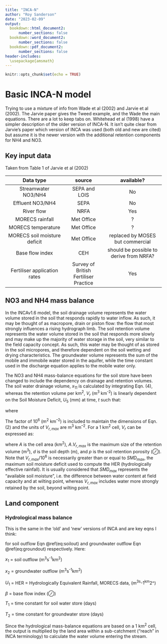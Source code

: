 ```yaml
---
title: "INCA-N"
author: "Roy Sanderson"
date: "2023-02-09"
output:
  bookdown::html_document2: 
      number_sections: false
  bookdown::word_document2:
      number_sections: false
  bookdown::pdf_document2:
      number_sections: false
header-includes:
  \usepackage{amsmath}
---
```


```r
knitr::opts_chunk$set(echo = TRUE)
```

# Basic INCA-N model

Trying to use a mixture of info from Wade et al (2002) and Jarvie et al (2002). The Jarvie paper gives the Tweed example, and the Wade the main equations. There are a lot to keep tabs on. Whitehead et al (1998) have a simpler description of the older version of INCA-N. It isn't quite clear from Jarvie's paper which version of INCA was used (both old and new are cited) but assume it is the newer version with the additional retention components for NH4 and NO3.

## Key input data
Taken from Table 1 of Jarvie et al (2002)

| Data type | source | available? |
|:----------:|:------:|:----------:|
| Streamwater NO3/NH4 | SEPA and LOIS | No |
| Effluent NO3/NH4 | SEPA | No |
| River flow | NRFA | Yes |
| MORECS rainfall | Met Office | ? |
| MORECS temperature | Met Office | ? |
| MORECS soil moisture deficit | Met Office | replaced by MOSES but commercial |
| Base flow index | CEH | should be possible to derive from NRFA? |
| Fertiliser application rates | Survey of British Fertiliser Practice | Yes |

## NO3 and NH4 mass balance

In the INCAv1.6 model, the soil drainage volume represents the water volume stored in the soil that responds rapidly to water inflow. As such, it may be thought of as macropore, drain or piston flow: the flow that most strongly influences a rising hydrograph limb. The soil retention volume represents the water volume stored in the soil that responds more slowly and may make up the majority of water storage in the soil, very similar to the field capacity concept. As such, this water may be thought of as stored in the soil micropores, and therefore dependent on the soil wetting and drying characteristics. The groundwater volume represents the sum of the mobile and immobile water stored in the aquifer, while the time constant used in the discharge equation applies to the mobile water only.

The NO3 and NH4 mass-balance equations for the soil store have been changed to include the dependency on drainage and retention volumes. The soil water drainage volume, $x_{11}$ is calculated by integrating Eqn. (4), whereas the retention volume per km^2^, $V_r$ (m^3^ km^-2^) is linearly dependent on the Soil Moisture Deficit, $U_5$ (mm) at time, $t$ such that:

\begin{equation}
V_r=V_{r,max}-U_5.1000 (\#eq:retention)
\end{equation}

where

\begin{equation}
V_{r,max}=d.p.10^6 (\#eq:maxret)
\end{equation}

The factor of 10^6^ (m^2^ km^--2^) is included to maintain the dimensions of Eqn. (2) and the units of $V_{r,max}$ are m^3^ km^--2^. For a 1 km^2^ cell, $V_r$ can be expressed as:

\begin{equation}
A.V_r=A.(V_{r,max}-U_5.1000) (\#eq:retvolkm)
\end{equation}

where $A$ is the cell area (km^2^), $A.V_{r,max}$ is the maximum size of the retention volume (m^3^), $d$ is the soil depth (m), and $p$ is the soil retention porosity ($\oslash$). Note that $V_{r,max}/10^6$ is necessarily greater than or equal to $SMD_{max}$, the maximum soil moisture deficit used to compute the HER (hydrologically effective rainfall). It is usually considered that $SMD_{max}$ represents the "available soil moisture", i.e. the difference between water content at field capacity and at wilting point, whereas $V_{r,max}$ includes water more strongly retained by the soil, beyond wilting point.

## Land component
### Hydrological mass balance
This is the same in the 'old' and 'new' versions of INCA and are key eqns I think:

\begin{equation}
\frac{\partial x_1}{\partial t}=\frac{U_1 - x_1}{T_1} (\#eq:soilout)
\end{equation}
\begin{equation}
\frac{\partial x_1}{\partial t}=\frac{\beta x_1 - x_2}{T_2} (\#eq:groundout)
\end{equation}

for soil outflow Eqn \@ref(eq:soilout) and groundwater outflow Eqn \@ref(eq:groundout) respectively. Here:

$x_1$ = soil outflow (m^3^s^-1^km^2^)

$x_2$ = groundwater outflow (m^3^s^-1^km^2^)

$U_1$ = HER = Hydrologically Equivalent Rainfall, MORECS data, (m^3s^-1^km^2^)

$\beta$ = base flow index ($\oslash$)

$T_1$ = time constant for soil water store (days)

$T_2$ = time constant for groundwater store (days)

Since the hydrological mass-balance equations are based on a 1 km^2^ cell, the output is multiplied by the land area within a sub-catchment ("reach" in INCA terminology) to calculate the water volume entering the stream.

